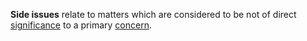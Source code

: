 
'''Side issues''' relate to matters which are considered to be not of direct [[significance]] to a primary [[concern]].